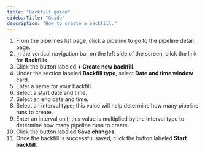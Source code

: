 ```yaml
---
title: "Backfill guide"
sidebarTitle: "Guide"
description: "How to create a backfill."
---
```


1. From the pipelines list page, click a pipeline to go to the pipeline detail page.
1. In the vertical navigation bar on the left side of the screen, click the link for <b>Backfills</b>.
1. Click the button labeled <b>+ Create new backfill</b>.
1. Under the section labeled <b>Backfill type</b>, select <b>Date and time window</b> card.
1. Enter a name for your backfill.
1. Select a start date and time.
1. Select an end date and time.
1. Select an interval type; this value will help determine how many pipeline runs to create.
1. Enter an interval unit; this value is multiplied by the interval type to determine how many pipeline runs to create.
1. Click the button labeled <b>Save changes</b>.
1. Once the backfill is successful saved, click the button labeled <b>Start backfill</b>.
